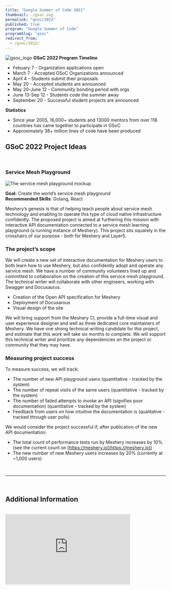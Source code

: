 ```yaml
---
title: "Google Summer of Code 2022"
thumbnail: ./gsoc.svg
permalink: "gsoc/2022"
published: true
program: "Google Summer of Code"
programSlug: "gsoc"
redirect_from:
  - /gsoc/2022/
---
```



<ProgramsWrapper>

<img src={gsoc_logo} alt="gsoc_logo" />
<b>GSoC 2022 Program Timeline</b>
<div>
  <ul>
    <li>Febuary 7 - Organization applications open</li>
    <li>March 7 - Accepted GSoC Organizations announced</li>
    <li>April 4 - Students submit their proposals</li>
    <li>May 20 - Accepted students are announced</li>
    <li>May 20-June 12 - Community bonding period with orgs</li>
    <li>June 13-Sep 12 - Students code the summer away</li>
    <li>September 20 - Successful student projects are announced</li>
  </ul>
</div>
<b>Statistics</b>
<div>
  <ul>
    <li>
      Since year 2005, 16,000+ students and 13000 mentors from over 118 countries has came together
      to participate in GSoC
    </li>
    <li>Approximately 38+ million lines of code have been produced</li>
  </ul>
</div>

## GSoC 2022 Project Ideas

<br />

### Service Mesh Playground

<img src={playground} alt="The service mesh playground mockup" />

<p>
  <b>Goal:</b> Create the world’s service mesh playground
  <br />
  <b>Recommended Skills</b>: Golang, React
</p>

<p>
  Meshery’s genesis is that of helping teach people about service mesh technology and enabling to
  operate this type of cloud native infrastructure confidently. The proposed project is aimed at
  furthering this mission with interactive API documentation connected to a service mesh learning
  playground (a running instance of Meshery). This project sits squarely in the crosshairs of our
  purpose - both for Meshery and Layer5.
</p>

### The project’s scope

<p>
  We will create a new set of interactive documentation for Meshery users to both learn how to use
  Meshery, but also confidently adopt and operate any service mesh. We have a number of community
  volunteers lined up and committed to collaboration on the creation of this service mesh
  playground. The technical writer will collaborate with other engineers, working with Swagger and
  Docusaurus.
</p>

- Creation of the Open API specification for Meshery
- Deployment of Docusarous
- Visual design of the site

<p>
  We will bring support from the Meshery CI, provide a full-time visual and user experience designer
  and well as three dedicated core maintainers of Meshery. We have one strong technical writing
  candidate for this project, and estimate that this work will take six months to complete. We will
  support this technical writer and prioritize any dependencies on the project or community that
  they may have.
</p>

### Measuring project success

<p>To measure success, we will track:</p>

- The number of new API playground users (quantitative - tracked by the system)
- The number of repeat visits of the same users (quantitative - tracked by the system)
- The number of failed attempts to invoke an API (signifies poor documentation) (quantitative - tracked by the system)
- Feedback from users on how intuitive the documentation is (qualitative - tracked through user polls)

<p>We would consider the project successful if, after publication of the new API documentation:</p>

- The total count of performance tests run by Meshery increases by 10% (see the current count on [https://meshery.io](https://meshery.io))
- The new number of new Meshery users increases by 20% (currently at ~1,000 users)

<br />
<hr />
<br />
<h2>Additional Information</h2>
<div className="flex-div">&nbsp;</div>
<div id="layer5-intro" className="iframe-container">
  <iframe
    width="392"
    height="220.5"
    src="https://www.youtube.com/embed/0yN5T5LB9ps"
    loading="lazy"
    frameBorder="0"
    allow="accelerometer; autoplay; encrypted-media; gyroscope; picture-in-picture"
    allowFullScreen
  />
</div>
<p>
  Layer5 projects are open source software. Anyone can download, use, work on, and share it with
  others. It's built on principles like collaboration, globalism, and innovation. Layer5 projects
  are distributed under the terms of Apache v2.
</p>

<h3>About Layer5</h3>

<p>
  We want to participate to help first-time open source contributors get started and what will
  hopefully be a lifelong journey of open source participation. We want to have them have a great
  first experience, understand what it means to be embraced by empathy and, in turn, to have empathy
  for others. We are all learning and growing each day. Our organization and community culture has a
  pay-it-forward mentality. We spend a lot of time with both students and adults alike, tutoring
  them, supporting them, and watching them grow. We believe that the world has too few truly diverse
  and perpetually encouraging open source communities. We take our internships very seriously and
  grow and support interns to dramatically increase their career velocity. We love helping others
  learn and grow.{" "}
</p>

<p>
  Mentoring and seeing others learn and grow is what Layer5 is all about - they grow, we grow.
  Layer5 is a platform for mentees to hoist themselves up on and leapfrog from. We’re a platform for
  shared success. Direct participation in GSoC will be most meaningful to the community.{" "}
</p>

<p>
  We interact daily over Slack, and have an open source project{" "}
  <Link to="/community/calendar">meeting everyday</Link>, which are posted to the community{" "}
  <a href="https://www.youtube.com/c/Layer5io?sub_confirmation=1" rel="nofollow">
    YouTube channel
  </a>
  .
</p>
<p>
  Layer5 projects are open source software. Anyone can download, use, work on, and share it with
  others. It's built on principles like collaboration, globalism, and innovation. Layer5 projects
  are distributed under the terms of Apache v2.
</p>

<h3>Google Summer of Code Participation</h3>

<p>
  The key component of these projects is our Community. This community, which you will join as a
  participant in Google Summer of Code, is improving the world of diverse cloud native systems. Your
  contributions will affect people you've never met. The Layer5 community includes software
  engineers, researchers, students, artists, system administrators, operators and web designers --
  all of whom will be happy to help you get started.
</p>
<p>
  We believe that all contributors should expect and be part of a safe and friendly environment for
  constructive contribution. We can more effectively and successfully compare and challenge
  different ideas to find the best solutions for advancement, while building the size, diversity,
  and strength of our community.
</p>
<div className="apply-button">
  <h3>
    <Button primary title="Participate" url="https://discuss.layer5.io" external={true} />
  </h3>
</div>

</ProgramsWrapper>

